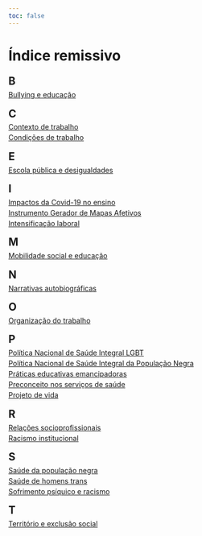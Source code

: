 ```yaml
---
toc: false
---
```


# Índice remissivo {.unnumbered}

::: {style="line-height: 0.5;"}
## B

[Bullying e educação](pessoa_narrativa.qmd)

## C

[Contexto de trabalho](rodrigues_trabalho.qmd)

[Condições de trabalho](rodrigues_trabalho.qmd)

## E

[Escola pública e desigualdades](nascimento_muros.qmd)

## I

[Impactos da Covid-19 no ensino](pessoa_narrativa.qmd)

[Instrumento Gerador de Mapas Afetivos](neta_reescrevendo.qmd)

[Intensificação laboral](rodrigues_trabalho.qmd)

## M

[Mobilidade social e educação](nascimento_muros.qmd)

## N

[Narrativas autobiográficas](pessoa_narrativa.qmd)

## O

[Organização do trabalho](rodrigues_trabalho.qmd)

## P

[Política Nacional de Saúde Integral LGBT](aragao_saude_trans.qmd)

[Política Nacional de Saúde Integral da População Negra](barbosa_aquilomba.qmd)

[Práticas educativas emancipadoras](nascimento_muros.qmd)

[Preconceito nos serviços de saúde](aragao_saude_trans.qmd)

[Projeto de vida](neta_reescrevendo.qmd)

## R

[Relações socioprofissionais](rodrigues_trabalho.qmd)

[Racismo institucional](barbosa_aquilomba.qmd)

## S

[Saúde da população negra](barbosa_aquilomba.qmd)

[Saúde de homens trans](aragao_saude_trans.qmd)

[Sofrimento psíquico e racismo](barbosa_aquilomba.qmd)

## T

[Território e exclusão social](pessoa_narrativa.qmd)
:::
